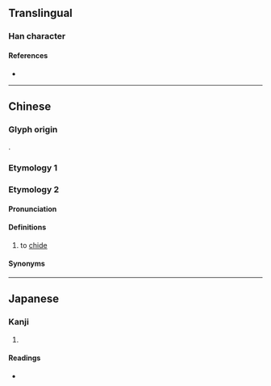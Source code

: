 {{character info}}
==Translingual==

===Han character===
{{Han char|rn=30|rad=口|as=05|sn=8|four=61010|canj=RYMP|ids=⿰口此}}

====References====
* {{Han ref|kx=0182.110|dkj=03453|dj=0401.120|hdz=10614.070|uh=5472|ud=21618|bh=CE4D|bd=52813}}

----

==Chinese==
{{zh-forms}}
===Glyph origin===
{{Han compound|口|此|ls=psc|c1=s|c2=p|t1=mouth; speech}}.

===Etymology 1===
{{zh-see|齜|v}}

===Etymology 2===

====Pronunciation====
{{zh-pron
|m=cī,er=y
|cat=
}}

====Definitions====
{{zh-hanzi}}

# {{lb|zh|colloquial}} to [[chide]]

====Synonyms====
{{zh-syn-saurus|斥責}}

----

==Japanese==

===Kanji===
{{ja-kanji|grade=|rs=口05}}

# {{rfdef|ja|sort=口05}}

====Readings====
* {{ja-readings|on=[[し]] (shi), [[じ]] (ji), [[い]] (i)|kun=}}
